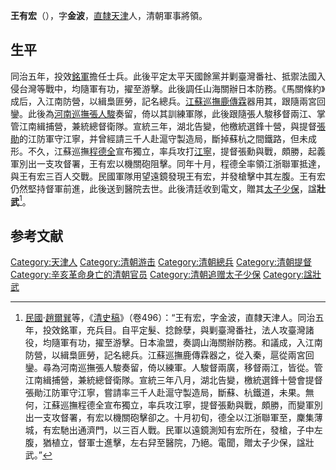 {{Otheruses|other=名为王金波的其他人物|王金波}}
{{明清人物信息框
| 姓名 = 王有宏
| 原名 =
| 圖片名稱= 王有宏.jpg
| 圖片大小 = 150px
| 圖片說明 = 
 |最高職務 = 兩淮緝私營統領
| 屆數 = 
| 國家 = 大清
| 前任 = 
| 繼任 = 
| 爵位 =
| 籍貫 = 
| 族裔 = 漢族
| 旗籍 = 
| 字號 = 
| 諡號 = 
| 出生日期 = [[咸豐|咸豐]]三年（1853年）
| 出生地點 = [[直隸|直隸]][[天津|天津]]
| 逝世日期 = [[宣統|宣統]]三年（1911年）
| 逝世地點 = [[江蘇|江蘇]][[江寧|江寧]]
| 墓葬 =
| 配偶 =
| 親屬 =
| 出身 = 
| 經歷 = 
| 著作 =
}}
'''王有宏'''（{{bd|1853年||1911年|catIdx=}}），字'''金波'''，[[直隸|直隸]][[天津|天津]]人，清朝軍事將領。

==生平==
同治五年，投效[[銘軍|銘軍]]擔任士兵。此後平定太平天國餘黨并剿臺灣番社、抵禦法國入侵台灣等戰中，均隨軍有功，擢至游擊。此後調任山海關辦日本防務。《馬關條約》成后，入江南防營，以緝梟匪勞，記名總兵。[[江蘇巡撫|江蘇巡撫]][[鹿傳霖|鹿傳霖]]器用其，跟隨兩宮回鑾。此後為[[河南巡撫|河南巡撫]][[張人駿|張人駿]]奏留，倚以其訓練軍隊，此後跟隨張人駿移督兩江、掌管江南緝捕營，兼統總督衛隊。宣統三年，湖北告變，他檄統選鋒十營，與提督[[張勛|張勛]]的江防軍守江寧，并曾經請三千人赴滬守製造局，斷掉蘇杭之間鐵路，但未成形。不久，江蘇巡撫[[程德全|程德全]]宣布獨立，率兵攻打[[江寧|江寧]]，提督張勳與戰，頗勝，起義軍別出一支攻督署，王有宏以機關砲阻擊。同年十月，程德全率領江浙聯軍抵達，與王有宏三百人交戰。民國軍隊用望遠鏡發現王有宏，并發槍擊中其左腹。王有宏仍然堅持督軍前進，此後送到醫院去世。此後清廷收到電文，贈其[[太子少保|太子少保]]，諡'''壯武'''<ref>[[中華民國|民國]]·[[趙爾巽|趙爾巽]]等，《[[清史稿|清史稿]]》（卷496）：“王有宏，字金波，直隸天津人。同治五年，投效銘軍，充兵目。自平定髮、捻餘孽，與剿臺灣番社，法人攻臺灣諸役，均隨軍有功，擢至游擊。日本渝盟，奏調山海關辦防務。和議成，入江南防營，以緝梟匪勞，記名總兵。江蘇巡撫鹿傳霖器之，從入秦，扈從兩宮回鑾。尋為河南巡撫張人駿奏留，倚以練軍。人駿督兩廣，移督兩江，皆從。管江南緝捕營，兼統總督衛隊。宣統三年八月，湖北告變，檄統選鋒十營會提督張勛江防軍守江寧，嘗請率三千人赴滬守製造局，斷蘇、杭鐵道，未果。無何，江蘇巡撫程德全宣布獨立，率兵攻江寧，提督張勳與戰，頗勝，而變軍別出一支攻督署，有宏以機關砲擊卻之。十月初旬，德全以江浙聯軍至，麇集薄城，有宏馳出通濟門，以三百人戰。民軍以遠鏡測知有宏所在，發槍，子中左腹，猶植立，督軍士進擊，左右舁至醫院，乃絕。電聞，贈太子少保，諡壯武。”</ref>。

==参考文献==
{{Reflist}}

{{Authority control}}

{{DEFAULTSORT:}}
[[Category:天津人|Category:天津人]]
[[Category:清朝游击|Category:清朝游击]]
[[Category:清朝總兵|Category:清朝總兵]]
[[Category:清朝提督|Category:清朝提督]]
[[Category:辛亥革命身亡的清朝官员|Category:辛亥革命身亡的清朝官员]]
[[Category:清朝追赠太子少保|Category:清朝追赠太子少保]]
[[Category:諡壯武|Category:諡壯武]]